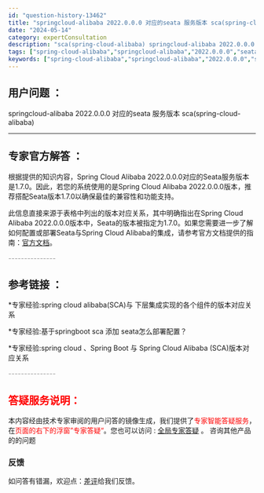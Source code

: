 ```yaml
---
id: "question-history-13462"
title: "springcloud-alibaba 2022.0.0.0 对应的seata 服务版本 sca(spring-cloud-alibaba)"
date: "2024-05-14"
category: expertConsultation
description: "sca(spring-cloud-alibaba) springcloud-alibaba 2022.0.0.0 对应的seata 服务版本"
tags: ["spring-cloud-alibaba","springcloud-alibaba","2022.0.0.0","seata","服务版本"]
keywords: ["spring-cloud-alibaba","springcloud-alibaba","2022.0.0.0","seata","服务版本"]
---
```


## 用户问题 ： 
 springcloud-alibaba 2022.0.0.0 对应的seata 服务版本 sca(spring-cloud-alibaba) 

---------------
## 专家官方解答 ：

根据提供的知识内容，Spring Cloud Alibaba 2022.0.0.0对应的Seata服务版本是1.7.0。因此，若您的系统使用的是Spring Cloud Alibaba 2022.0.0.0版本，推荐搭配Seata版本1.7.0以确保最佳的兼容性和功能支持。

此信息直接来源于表格中列出的版本对应关系，其中明确指出在Spring Cloud Alibaba 2022.0.0.0版本中，Seata的版本被指定为1.7.0。如果您需要进一步了解如何配置或部署Seata与Spring Cloud Alibaba的集成，请参考官方文档提供的指南：[官方文档](https://sca.aliyun.com/docs/2023/overview/version-explain/)。


<font color="#949494">---------------</font> 


## 参考链接 ：

*专家经验:spring cloud alibaba(SCA)与 下层集成实现的各个组件的版本对应关系 
 
 *专家经验:基于springboot sca 添加 seata怎么部署配置？ 
 
 *专家经验:spring cloud 、Spring Boot 与 Spring Cloud Alibaba (SCA)版本对应关系 


 <font color="#949494">---------------</font> 
 


## <font color="#FF0000">答疑服务说明：</font> 

本内容经由技术专家审阅的用户问答的镜像生成，我们提供了<font color="#FF0000">专家智能答疑服务</font>，在<font color="#FF0000">页面的右下的浮窗”专家答疑“</font>。您也可以访问 : [全局专家答疑](https://opensource.alibaba.com/chatBot) 。 咨询其他产品的的问题

### 反馈
如问答有错漏，欢迎点：[差评](https://ai.nacos.io/user/feedbackByEnhancerGradePOJOID?enhancerGradePOJOId=13469)给我们反馈。

